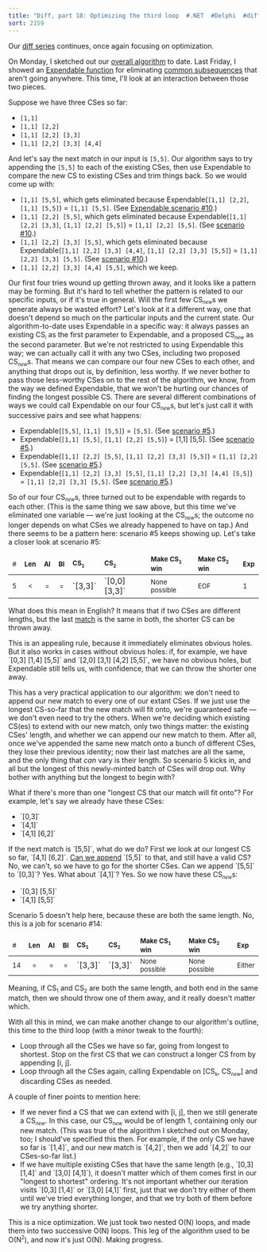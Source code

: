 ```yaml
---
title: "Diff, part 18: Optimizing the third loop  #.NET  #Delphi  #diff"
sort: 2159
---
```

Our <a href="http://blog.excastle.com/tag/diff/">diff series</a> continues, once again focusing on optimization.

On Monday, I sketched out our <a href="http://blog.excastle.com/2005/04/18/diff-part-16-a-look-back-and-a-big-o/">overall algorithm</a> to date. Last Friday, I showed an <a href="http://blog.excastle.com/2005/04/15/diff-part-15-implementing-expendable/">Expendable function</a> for eliminating <a href="http://blog.excastle.com/2005/03/29/diff-part-3-introducing-the-longest-common-subsequence/">common subsequences</a> that aren't going anywhere. This time, I'll look at an interaction between those two pieces.

Suppose we have three CSes so far:

* `[1,1]`
* `[1,1] [2,2]`
* `[1,1] [2,2] [3,3]`
* `[1,1] [2,2] [3,3] [4,4]`

And let's say the next match in our input is `[5,5]`. Our algorithm says to try appending the `[5,5]` to each of the existing CSes, then use Expendable to compare the new CS to existing CSes and trim things back. So we would come up with:

* `[1,1] [5,5]`, which gets eliminated because Expendable(`[1,1] [2,2]`, `[1,1] [5,5]`) = `[1,1] [5,5]`. (See <a href="http://blog.excastle.com/2005/04/15/diff-part-15-implementing-expendable/">Expendable scenario #10</a>.)
* `[1,1] [2,2] [5,5]`, which gets eliminated because Expendable(`[1,1] [2,2] [3,3]`, `[1,1] [2,2] [5,5]`) = `[1,1] [2,2] [5,5]`. (See <a href="http://blog.excastle.com/2005/04/15/diff-part-15-implementing-expendable/">scenario #10</a>.)
* `[1,1] [2,2] [3,3] [5,5]`, which gets eliminated because Expendable(`[1,1] [2,2] [3,3] [4,4]`, `[1,1] [2,2] [3,3] [5,5]`) = `[1,1] [2,2] [3,3] [5,5]`. (See <a href="http://blog.excastle.com/2005/04/15/diff-part-15-implementing-expendable/">scenario #10</a>.)
* `[1,1] [2,2] [3,3] [4,4] [5,5]`, which we keep.

Our first four tries wound up getting thrown away, and it looks like a pattern may be forming. But it's hard to tell whether the pattern is related to our specific inputs, or if it's true in general. Will the first few CS<sub><small><i>new</i></small></sub>s we generate always be wasted effort?
Let's look at it a different way, one that doesn't depend so much on the particular inputs and the current state. Our algorithm-to-date uses Expendable in a specific way: it always passes an existing CS<sub><small><i>i</i></small></sub> as the first parameter to Expendable, and a proposed CS<sub><small><i>new</i></small></sub> as the second parameter. But we're not restricted to using Expendable this way; we can actually call it with any two CSes, including two proposed CS<sub><small><i>new</i></small></sub>s. That means we can compare our four new CSes to each other, and anything that drops out is, by definition, less worthy. If we never bother to pass those less-worthy CSes on to the rest of the algorithm, we know, from the way we defined Expendable, that we won't be hurting our chances of finding the longest possible CS.
There are several different combinations of ways we could call Expendable on our four CS<sub><small><i>new</i></small></sub>s, but let's just call it with successive pairs and see what happens:

* Expendable(`[5,5]`, `[1,1] [5,5]`) = `[5,5]`. (See <a href="http://blog.excastle.com/2005/04/15/diff-part-15-implementing-expendable/">scenario #5</a>.)
* Expendable(`[1,1] [5,5]`, `[1,1] [2,2] [5,5]`) = [1,1] [5,5]. (See <a href="http://blog.excastle.com/2005/04/15/diff-part-15-implementing-expendable/">scenario #5</a>.)
* Expendable(`[1,1] [2,2] [5,5]`, `[1,1] [2,2] [3,3] [5,5]`) = `[1,1] [2,2] [5,5]`. (See <a href="http://blog.excastle.com/2005/04/15/diff-part-15-implementing-expendable/">scenario #5</a>.)
* Expendable(`[1,1] [2,2] [3,3] [5,5]`, `[1,1] [2,2] [3,3] [4,4] [5,5]`) = `[1,1] [2,2] [3,3] [5,5]`. (See <a href="http://blog.excastle.com/2005/04/15/diff-part-15-implementing-expendable/">scenario #5</a>.)

So of our four CS<sub><small><i>new</i></small></sub>s, three turned out to be expendable with regards to each other. (This is the same thing we saw above, but this time we've eliminated one variable &#8212; we're just looking at the CS<sub><small><i>new</i></small></sub>s; the outcome no longer depends on what CSes we already happened to have on tap.) And there seems to be a pattern here: scenario #5 keeps showing up. Let's take a closer look at scenario #5:

<table>
<thead>
<tr>
<td><font size="2">#</font></td>
<td><font size="2"><strong>Len</strong></font></td>
<td><font size="2"><strong>AI</strong></font></td>
<td><font size="2"><strong>BI</strong></font></td>
<td><font size="2"><strong>CS<sub><small>1</small></sub></strong></font></td>
<td><font size="2"><strong>CS<sub><small>2</small></sub></strong></font></td>
<td><font size="2"><strong>Make CS<sub><small>1</small></sub> win</strong></font></td>
<td><font size="2"><strong>Make CS<sub><small>2</small></sub> win</strong></font></td>
<td><font size="2"><strong>Exp</strong></font></td>
</tr>
</thead>
<tbody>
<tr>
<td><font size="2">5</font></td>
<td align="middle"><font size="2">&lt;</font></td>
<td align="middle"><font size="2">=</font></td>
<td align="middle"><font size="2">=</font></td>
<td>`[3,3]`</td>
<td>`[0,0] [3,3]`</td>
<td><font size="2">None possible</font></td>
<td><font size="2">EOF</font></td>
<td><font size="2">1</font></td>
</tr>
</tbody>
</table>

<p>What does this mean in English? It means that if two CSes are different lengths, but the last <a href="http://blog.excastle.com/2005/03/31/diff-part-4-matches/">match</a> is the same in both, the shorter CS can be thrown away.</p>
<p>This is an appealing rule, because it immediately eliminates obvious holes. But it also works in cases without obvious holes: if, for example, we have `[0,3] [1,4] [5,5]` and `[2,0] [3,1] [4,2] [5,5]`, we have no obvious holes, but Expendable still tells us, with confidence, that we can throw the shorter one away.</p>
<p>This has a very practical application to our algorithm: we don't need to append our new match to every one of our extant CSes. If we just use the longest CS-so-far that the new match will fit onto, we're guaranteed safe &#8212; we don't even need to try the others. When we're deciding which existing CS(es) to extend with our new match, only two things matter: the existing CSes' length, and whether we can append our new match to them. After all, once we've appended the same new match onto a bunch of different CSes, they lose their previous identity; now their last matches are all the same, and the only thing that <em>can</em> vary is their length. So scenario 5 kicks in, and all but the longest of this newly-minted batch of CSes will drop out. Why bother with anything but the longest to begin with?</p>
<p>What if there's more than one "longest CS that our match will fit onto"? For example, let's say we already have these CSes:</p>
<ul>
<li>`[0,3]`</li>
<li>`[4,1]`</li>
<li>`[4,1] [6,2]`</li>
</ul>
<p>If the next match is `[5,5]`, what do we do? First we look at our longest CS so far, `[4,1] [6,2]`. <a href="http://blog.excastle.com/2005/04/02/diff-part-6-match-strings-and-common-subsequences/">Can we append</a> `[5,5]` to that, and still have a valid CS? No, we can't, so we have to go for the shorter CSes. Can we append `[5,5]` to `[0,3]`? Yes. What about `[4,1]`? Yes. So we now have these CS<sub><small><i>new</i></small></sub>s:</p>
<ul>
<li>`[0,3] [5,5]`</li>
<li>`[4,1] [5,5]`</li>
</ul>
<p>Scenario 5 doesn't help here, because these are both the same length. No, this is a job for scenario #14:</p>

<table>
<thead>
<tr>
<td><font size="2">#</font></td>
<td><font size="2"><strong>Len</strong></font></td>
<td><font size="2"><strong>AI</strong></font></td>
<td><font size="2"><strong>BI</strong></font></td>
<td><font size="2"><strong>CS<sub><small>1</small></sub></strong></font></td>
<td><font size="2"><strong>CS<sub><small>2</small></sub></strong></font></td>
<td><font size="2"><strong>Make CS<sub><small>1</small></sub> win</strong></font></td>
<td><font size="2"><strong>Make CS<sub><small>2</small></sub> win</strong></font></td>
<td><font size="2"><strong>Exp</strong></font></td>
</tr>
</thead>
<tbody>
<tr>
<td><font size="2">14</font></td>
<td align="middle"><font size="2">=</font></td>
<td align="middle"><font size="2">=</font></td>
<td align="middle"><font size="2">=</font></td>
<td>`[3,3]`</td>
<td>`[3,3]`</td>
<td><font size="2">None possible</font></td>
<td><font size="2">None possible</font></td>
<td><font size="2">Either</font></td>
</tr>
</tbody>
</table>

<p>Meaning, if CS<sub><small>1</small></sub> and CS<sub><small>2</small></sub> are both the same length, and both end in the same match, then we should throw one of them away, and it really doesn't matter which.</p>
<p>With all this in mind, we can make another change to our algorithm's outline, this time to the third loop (with a minor tweak to the fourth):</p>
<ul>
<li>Loop through all the CSes we have so far, going from longest to shortest. Stop on the first CS that we can construct a longer CS from by appending [i, j].</li>
<li>Loop through all the CSes again, calling Expendable on [CS<sub><small><i>k</i></small></sub>, CS<sub><small><i>new</i></small></sub>] and discarding CSes as needed.</li>
</ul>
<p>A couple of finer points to mention here:</p>
<ul>
<li>If we never find a CS that we can extend with [i, j], then we still generate a CS<sub><small><i>new</i></small></sub>. In this case, our CS<sub><small><i>new</i></small></sub> would be of length 1, containing only our new match. (This was true of the algorithm I sketched out on Monday, too; I should've specified this then. For example, if the only CS we have so far is `[1,4]`, and our new match is `[4,2]`, then we add `[4,2]` to our CSes-so-far list.)</li>
<li>If we have multiple existing CSes that have the same length (e.g., `[0,3] [1,4]` and `[3,0] [4,1]`), it doesn't matter which of them comes first in our "longest to shortest" ordering. It's not important whether our iteration visits `[0,3] [1,4]` or `[3,0] [4,1]` first, just that we don't try either of them until we've tried everything longer, and that we try both of them before we try anything shorter.</li>
</ul>
<p>This is a nice optimization. We just took two nested O(N) loops, and made them into two successive O(N) loops. This leg of the algorithm used to be O(N<sup><small>2</small></sup>), and now it's just O(N). Making progress.</p>
